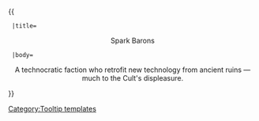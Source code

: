 {{ {{{1|Tooltip hover box}}}
  |title=<center>Spark Barons</center>
  |body=<center>A technocratic faction who retrofit new technology from ancient ruins — much to the Cult's displeasure.</center>
}}<noinclude>[[Category:Tooltip templates]]</noinclude>